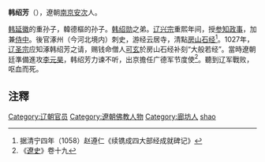 '''韩绍芳'''（{{bd|?||?|}}），遼朝[[辽南京|南京]][[安次县|安次]]人。

[[韩延徽|韩延徽]]的重孙子，韓德樞的孙子。[[韩绍勋|韩绍勋]]之弟。[[辽兴宗|辽兴宗]]重熙年间，授[[参知政事|参知政事]]，加兼[[侍中|侍中]]。後官涿州（今河北境内）刺史，游经云居寺，清點[[房山石经|房山石经]]<ref>据清宁四年（1058）赵遵仁《续镌成四大部经成就碑记》</ref>。1027年，[[辽圣宗|辽圣宗]]应知涿韩绍芳之请，赐钱命僧人[[可玄|可玄]]於房山石经补刻“大般若经”。當時遼朝廷準備進攻[[李元昊|李元昊]]，韩绍芳力谏不听，出京擔任广德军节度使<ref>《[[遼史|遼史]]》卷十九</ref>。聽到辽军戰败，呕血而死。

== 注釋 ==
{{reflist}}

{{DEFAULTSORT:han}}
[[Category:辽朝官员|Category:辽朝官员]]
[[Category:遼朝佛教人物|Category:遼朝佛教人物]]
[[Category:廊坊人|Category:廊坊人]]
[[Category:韩姓|shao]]
{{辽朝人物小作品}}